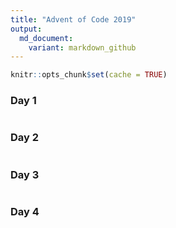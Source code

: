 ```yaml
---
title: "Advent of Code 2019"
output:   
  md_document:
    variant: markdown_github
---
```


```r
knitr::opts_chunk$set(cache = TRUE)
```

### Day 1

```r
```

### Day 2

```r
```

### Day 3

```r
```

### Day 4

```r
```
